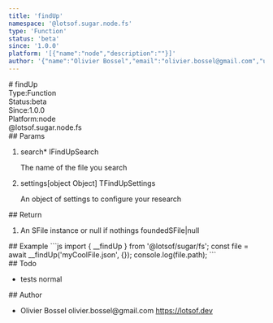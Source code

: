 ```yaml
---
title: 'findUp'
namespace: '@lotsof.sugar.node.fs'
type: 'Function'
status: 'beta'
since: '1.0.0'
platform: '[{"name":"node","description":""}]'
author: '{"name":"Olivier Bossel","email":"olivier.bossel@gmail.com","url":"https://lotsof.dev"}'
---
```

<div class="docmap-mdx">
# findUp
<div class="_metas">
<div class="_type"><span class="_type-label">Type:</span><span class="_type-value">Function</span></div>
<div class="_status"><span class="_status-label">Status:</span><span class="_status-value -beta">beta</span></div>
<div class="_since"><span class="_since-label">Since:</span><span class="_since-value">1.0.0</span></div>
<div class="_platform"><span class="_platform-label">Platform:</span><span class="_platform-value -node">node</span></div>
</div>
<div class="_namespace">@lotsof.sugar.node.fs</div>
<div class="_params">
## Params
<ol class="_list">
<li class="_item">
<span class="_name">search<span class="_required">*</span></span><span class="_default"></span> <span class="_type">IFindUpSearch</span>
<p class="_description">The name of the file you search</p>
</li>
<li class="_item">
<span class="_name">settings</span><span class="_default">&lsqb;object Object&rsqb;</span> <span class="_type">TFindUpSettings</span>
<p class="_description">An object of settings to configure your research</p>
</li>
</ol>
</div>
<div class="_return">
## Return
<ol class="_list">
<li class="_item">
<span class="_description">An SFile instance or null if nothings founded</span><span class="_default"></span><span class="_type">SFile&vert;null</span>
</li>
</ol>
</div>
<div class="_examples">
## Example
```js
import { __findUp } from '@lotsof/sugar/fs';
const file = await __findUp('myCoolFile.json', {});
console.log(file.path);
```
</div>
<div class="_todo">
## Todo
<ul class="_list">
<li class="_item">
<span class="_description">tests</span>
<span class="_priority -normal">normal</span>
</li>
</ul>
</div>
<div class="_author">
## Author
<ul class="_list">
<li class="_item">
<span class="_name">Olivier Bossel</span>
<span class="_email">olivier.bossel@gmail.com</span>
<a href="https://lotsof.dev" target="_blank" class="_url">https://lotsof.dev</a>
</li>
</ul>
</div>
</div>